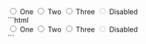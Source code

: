 
<DemoCard title="Radio button">

<div className="mt-6">
  <div className="eolo-btn-group">
    <label>
      <input type="radio" className="peer" name="bgRadio" />
      <span className="eolo-btn bg-primary border-primary 
						peer-checked:bg-primary-700 peer-checked:border-primary-700
						dark:bg-primary dark:border-primary dark:text-white
						dark:peer-checked:bg-primary-700 dark:peer-checked:border-primary-700">One</span>
    </label>
    <label>
      <input type="radio" className="peer" name="bgRadio" />
      <span className="eolo-btn bg-primary border-primary 
						peer-checked:bg-primary-700 peer-checked:border-primary-700
						dark:bg-primary dark:border-primary dark:text-white
						dark:peer-checked:bg-primary-700 dark:peer-checked:border-primary-700">Two</span>
    </label>
    <label>
      <input type="radio" className="peer" name="bgRadio" />
      <span className="eolo-btn bg-primary border-primary 
						peer-checked:bg-primary-700 peer-checked:border-primary-700
						dark:bg-primary dark:border-primary dark:text-white
						dark:peer-checked:bg-primary-700 dark:peer-checked:border-primary-700">Three</span>
    </label>
    <label>
      <input type="radio" className="peer" name="bgRadio" disabled />
      <span className="eolo-btn bg-primary border-primary 
						peer-checked:bg-primary-700 peer-checked:border-primary-700
						dark:bg-primary dark:border-primary dark:text-white
						dark:peer-checked:bg-primary-700 dark:peer-checked:border-primary-700">Disabled</span>
    </label>
  </div>
</div>


<DemoCardCode>
```html
<div class="eolo-btn-group">
  <label>
    <input type="radio" class="peer" name="bgRadio" />
    <span class="eolo-btn bg-primary border-primary peer-checked:bg-primary-700 peer-checked:border-primary-700 dark:bg-primary dark:border-primary dark:text-white dark:peer-checked:bg-primary-700 dark:peer-checked:border-primary-700">One</span>
  </label>
  <label>
    <input type="radio" class="peer" name="bgRadio" />
    <span class="eolo-btn bg-primary border-primary peer-checked:bg-primary-700 peer-checked:border-primary-700 dark:bg-primary dark:border-primary dark:text-white dark:peer-checked:bg-primary-700 dark:peer-checked:border-primary-700">Two</span>
  </label>
  <label>
    <input type="radio" class="peer" name="bgRadio" />
    <span class="eolo-btn bg-primary border-primary peer-checked:bg-primary-700 peer-checked:border-primary-700 dark:bg-primary dark:border-primary dark:text-white dark:peer-checked:bg-primary-700 dark:peer-checked:border-primary-700">Three</span>
  </label>
  <label>
    <input type="radio" class="peer" name="bgRadio" disabled />
    <span class="eolo-btn bg-primary border-primary peer-checked:bg-primary-700 peer-checked:border-primary-700 dark:bg-primary dark:border-primary dark:text-white dark:peer-checked:bg-primary-700 dark:peer-checked:border-primary-700">Disabled</span>
  </label>
</div>
```
</DemoCardCode>
</DemoCard>